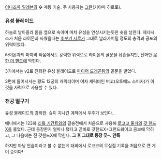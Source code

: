 [[이나즈마 일레븐]]의 슛 계통 기술. 주 사용자는 [[그란]](키야마 히로토).

=== 유성 블레이드 ===
{{{#!html
<EMBED src=http://cfile29.uf.tistory.com/original/134578044B7471D1220431 width=600 height=356 type=application/x-shockwave-flash><
}}}
하늘로 날아올라 몸을 옆으로 숙이며 마치 유성을 연상시키는듯한 슛을 날린다. 제네시스가 처음 라이몬과 싸웠을때는 [[후부키 시로]]가 그대로 날라가버릴 정도의 충격과 공포의 위력이었다. 

라이몬과의 마지막 싸움에서도 강력한 위력으로 라이몬의 골문을 뒤흔들지만, 진화한 [[무한 더 핸드]]에 막힌다.

3기에서는 v2로 진화한 유성 블레이드로 [[파이어 드래곤]]팀의 골문을 열었다.

3편에 들어서서는 황도 12궁의 캐릭터이며 여자 캐릭터인 버고(오토메노 스피카)가 이것을 자력으로 사용할 수 있다. 

=== 천공 떨구기 ===
{{{#!html
<iframe title="YouTube video player" width="600" height="370" src="http://www.youtube.com/embed/tH5uug0p8GY" frameborder="0" allowfullscreen></iframe>
}}}
유성 블레이드의 강화판. 슛이 지나간 궤적에서 우주가 보인다...

애니에서는 123화 [[리틀 기간트]]와의 결승전에서 처음으로 사용해 [[로코코 울파]]의 [[갓 핸드 X]]를 뚫었다. 근데 등장한지 얼마나 됐다고 곧바로 갓핸드X+그랜드퀘이크 콤보에 막히고, 그 다음에는 진 갓핸드X에 막힌다. '''그 후 그대로 등장 끗~. 안폭'''

하지만 마냥 안습이라고 볼 수 없는게 대회에서 로코코의 무실점 기록을 처음으로 꺤 게 이 슛이다!  
